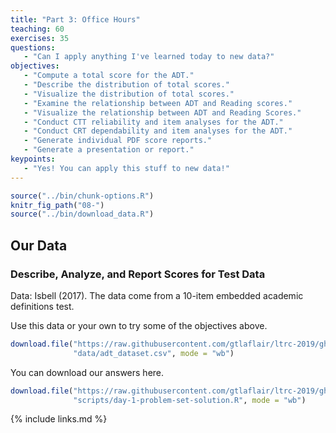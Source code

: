 ```yaml
---
title: "Part 3: Office Hours"
teaching: 60
exercises: 35
questions:
   - "Can I apply anything I've learned today to new data?"
objectives:
   - "Compute a total score for the ADT."
   - "Describe the distribution of total scores."
   - "Visualize the distribution of total scores."
   - "Examine the relationship between ADT and Reading scores."
   - "Visualize the relationship between ADT and Reading Scores."
   - "Conduct CTT reliability and item analyses for the ADT."
   - "Conduct CRT dependability and item analyses for the ADT."
   - "Generate individual PDF score reports."
   - "Generate a presentation or report."
keypoints:
   - "Yes! You can apply this stuff to new data!"
---
```


```r
source("../bin/chunk-options.R")
knitr_fig_path("08-")
source("../bin/download_data.R")
```

## Our Data

### Describe, Analyze, and Report Scores for Test Data

Data: Isbell (2017). The data come from a 10-item embedded academic definitions test.

Use this data or your own to try some of the objectives above.

```r
download.file("https://raw.githubusercontent.com/gtlaflair/ltrc-2019/gh-pages/data/adt_dataset.csv",
              "data/adt_dataset.csv", mode = "wb")
```

You can download our answers here.

```r
download.file("https://raw.githubusercontent.com/gtlaflair/ltrc-2019/gh-pages/scripts/day-1-problem-set-solution.R",
              "scripts/day-1-problem-set-solution.R", mode = "wb")
```

{% include links.md %}
